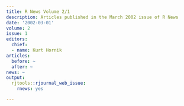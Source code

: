```yaml
---
title: R News Volume 2/1
description: Articles published in the March 2002 issue of R News
date: '2002-03-01'
volume: 2
issue: 1
editors:
  chief:
  - name: Kurt Hornik
articles:
  before: ~
  after: ~
news: ~
output:
  rjtools::rjournal_web_issue:
    rnews: yes

---
```

